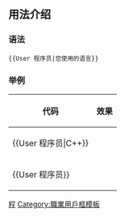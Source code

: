 <templatestyles src="User DOS/style.css"/>{{Userbox
|id=[[File:FOX_hello_screenshot.PNG‎|80px]]
|id-c     = #3A6EA5
|info-c   = #000000
|info-fc  = #20FF20
|border-c = #dcdcdc
|usercategory = 维基程序员
|border-s = 1
|info     = <span style="font-size:12px;font-family:monospace">'''>此人是一名程序员↙'''</span><br />'''>主要使用[[{{{1|机器语言}}}|<span style="font-family:Courier New;color:#20FF20;">{{{1|机器语言}}}</span>]]<span class="blink">_</span>'''
|nocat    = {{{nocat|}}}
}}<noinclude><br /><br />

==用法介绍==
===语法===
<pre>{{User 程序员|您使用的语言}}</pre>
===举例===
{| class="wikitable"
! 代码
! 效果
|-
| <nowiki>{{User 程序员|C++}}</nowiki>
| cellpadding="0" cellspacing="0" | {{Clear}}{{User 程序员|C++|nocat=yes}}
|-
| <nowiki>{{User 程序员}}</nowiki>
| cellpadding="0" cellspacing="0" | {{Clear}}{{User 程序员|nocat=yes}}
|}
[[Category:维基百科相关用户框|程]]
[[Category:職業用戶框模板]]</noinclude>